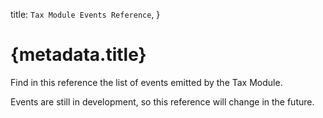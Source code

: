 
  title: `Tax Module Events Reference`,
}

# {metadata.title}

Find in this reference the list of events emitted by the Tax Module.

<Note type="soon">

Events are still in development, so this reference will change in the future.

</Note>

<EventsTable />